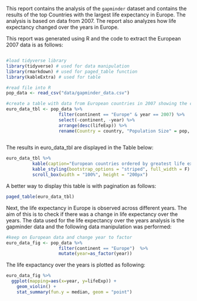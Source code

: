 This report contains the analysis of the `gapminder` dataset and contains the results of the top Countries with the largest life expectancy in Europe.  The analysis is based on data from 2007.  The report also analyzes how life expectancy changed over the years in Europe.  

This report was generated using R and the code to extract the European 2007 data is as follows:

```r

```

```r
#load tidyverse library
library(tidyverse) # used for data manipulation
library(rmarkdown) # used for paged_table function
library(kableExtra) # used for table

#read file into R
pop_data <- read_csv("data/gapminder_data.csv")

#create a table with data from European countries in 2007 showing the countries with the largest life expectancy at the top 
euro_data_tbl <- pop_data %>% 
                    filter(continent == "Europe" & year == 2007) %>% 
                    select(-continent, -year) %>% 
                    arrange(desc(lifeExp)) %>% 
                    rename(Country = country, "Population Size" = pop, "Life Expectancy" = lifeExp, "GDP" = gdpPercap)
                    
```

The results in euro_data_tbl are displayed in the Table below:

```r
euro_data_tbl %>% 
          kable(caption="European countries ordered by greatest life expectancy from 2007 data") %>% 
          kable_styling(bootstrap_options = "striped", full_width = F) %>% 
          scroll_box(width = "100%", height = "200px")
```

A better way to display this table is with pagination as follows:

```r
paged_table(euro_data_tbl)
```

Next, the life expectancy in Europe is observed across different years.  The aim of this is to check if there was a change in life expectancy over the years.  The data used for the life expectancy over the years analysis is the gapminder data and the following data manipulation was performed:

```r
#keep on European data and change year to factor
euro_data_fig <- pop_data %>% 
                    filter(continent == "Europe")  %>% 
                    mutate(year=as_factor(year))
```

The life expactancy over the years is plotted as following:

```r
euro_data_fig %>%
  ggplot(mapping=aes(x=year, y=lifeExp)) +
    geom_violin() +
    stat_summary(fun.y = median, geom = "point")
```


